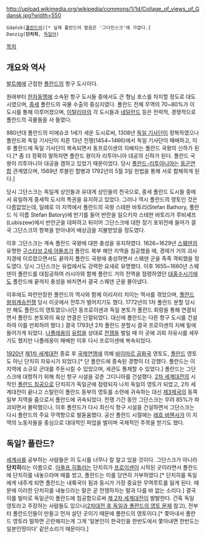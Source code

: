 http://upload.wikimedia.org/wikipedia/commons/1/1d/Collage_of_views_of_Gdansk.jpg?width=550
 Gdańsk([[폴란드어]])[* 실제 폴란드어 발음은 '그다인스크'에 가깝다.]
 Danzig('''단치히''', [[독일어]])
[[목차]]

== 개요와 역사 ==
[[발트해]]에 근접한 [[폴란드]]의 항구 도시이다.

원래부터 [[한자동맹]]에 소속된 항구 도시들 중에서도 큰 형님 포스를 차지할 정도로 대도시였으며, [[중세]] 폴란드의 곡물 수출의 중심지였다. 폴란드 전체 무역의 70~80%가 이 도시를 통해 이루어졌으며, [[이탈리아]]의 각 도시들과 [[네덜란드]] 등은 전략적, 경쟁적으로 폴란드의 곡물들을 사 들였다.

980년대 폴란드의 미에슈코 1세가 세운 도시로써, 1308년 [[독일 기사단]]이 정복하였으나 폴란드와 독일 기사단이 치른 13년 전쟁(1454~1466)에서 독일 기사단이 패배하고, 이후 폴란드에 독일 기사단이 복속되면서 동프로이센의 지배자는 폴란드 국왕의 신하가 된다.[* 좀 더 정확히 말하자면 폴란드 왕이자 리투아니아 대공의 신하가 된다. 폴란드 국왕이 리투아니아 대공을 겸하고 있었기 때문이었다. 당시 [[폴란드-리투아니아]]는 [[동군연합]] 관계였으며, 1569년 루블린 합병과 1792년의 5월 3일 헌법을 통해 서로 합체하게 된다.]

당시 그단스크는 독일계 상인들과 유대계 상인들의 천국으로, 중세 폴란드 도시들 중에서 유일하게 중세적 도시의 특권을 유지하고 있었다. 그러나 역시 폴란드의 영토인 것은 다름없었는데, 일례로 이 지역에서 폴란드의 국왕 스테판 바토리(Stefan Bathory, 폴란드 식 이름 Stefan Batory)에 반기를 들어 반란을 일으키자 스테판 바토리가 루비셰프(Lubiszew)에서 반란군을 대파하고 뒤이어 그단스크에 대한 장기 포위전에 들어가 결국 그단스크의 항복을 받아내어 배상금을 지불받았을 정도였다.

이후 그단스크는 계속 폴란드 국왕에 대한 충성을 유지하였다. 1626~1629년 [[스웨덴]]의 유명한 [[구스타브 2세 아돌프]]가 폴란드 북부 해안 지역을 침공했을 때, 경제가 거의 괴사 지경에 이르렀으면서도 끝까지 폴란드 국왕에 충성하면서 스웨덴 군을 족족 격퇴했을 정도였다. 당시 그단스크는 유럽에서도 강력한 요새로 유명했다. 이후 1655~1660년 스웨덴이 폴란드를 대침공하여 러시아와 함께 폴란드 거의 전역을 점령하였던 [[대홍수]]시기에도 폴란드에 끝까지 충성을 바치면서 결국 스웨덴 군을 몰아냈다.

이후에도 파란만장한 폴란드의 역사와 함께 이리저리 치이는 역사를 겪었으며, [[폴란드 왕위계승전쟁]] 당시 이곳에서 전투가 벌어지기도 했다. 1772년의 1차 폴란드 분할 당시만 해도 폴란드의 영토였으나(단 동프로이센과 독일 본토가 폴란드 회랑을 통해 연결되면서 폴란드 본토와의 육상 연결은 단절되었다. 대신에 폴란드는 다른 항구 도시를 건설하여 이를 만회하려 했다.) 결국 1793년 2차 폴란드 분할시 결국 프로이센의 지배 밑에 들어가게 되었다. [[나폴레옹]]이 [[유럽]]을 상대로 [[전쟁]]을 벌일 때 이 곳에 괴뢰 자유시를 세우기도 했지만 나폴레옹이 패배한 이후 다시 프로이센에 복속되었다.

[[1920년]] [[제1차 세계대전]] 종료 후 [[국제연맹]]에 의해 [[바이마르 공화국]] 영토도, [[폴란드]] 영토도 아닌 단치히 자유시가 되었다.[* 단 폴란드에 종속된 경향이 더 강했다. 폴란드는 이 지역에 소규모 군대를 주둔시킬 수 있었으며, 세관도 통제할 수 있었다.] 폴란드는 그단스크에 대항하기 위해 최신 항구 시설을 갖춘 그디니아를 건설했다. [[2차 세계대전]]의 시작인 [[폴란드 침공]]으로 단치히가 독일군에 점령되자 나치 독일의 영토가 되었고, 2차 세계대전이 끝나고 스탈린이 폴란드 동부의 영토를 소련에 귀속하는 대신 [[제3제국]]의 동쪽 일부 지역을 줌으로서 폴란드에 귀속되었다. 전쟁 기간 동안 그단스크는 무려 85%가 파괴되면서 몰락했으나, 이후 폴란드가 다시 최신식 항구 시설을 건설하면서 그단스크는 다시 폴란드의 주요 무역항으로 발돋움했다. 공산 폴란드 시절에는 [[레흐 바웬사]]가 이 지역의 노동자들을 중심으로 대대적인 파업을 벌이며 국제적인 주목을 받기도 했다.

== 독일? 폴란드? ==
[[세계사]]를 공부하는 사람들은 이 도시를 너무나 잘 알고 있을 것이다. 그단스크가 아니라 '''단치히'''라는 이름으로.
[[아돌프 히틀러]]는 단치히가 [[프로이센]]이 시작된 곳이라면서 폴란드에 단치히를 내놓으라며 떼를 썼고, 폴란드는 이를 당연히 거부하였다.[* 단치히를 독일에게 내주게 되면 폴란드는 내륙국이 됨과 동시가 가장 중요한 무역루트를 잃게 된다. 때문에 이러한 단치히를 내놓으라는 말은 곧 전쟁하자는 말과 다를 바 없는 소리다.] 결국 이를 빌미로 독일군이 폴란드에 침공함으로써 [[제 2차 세계대전]]이 발발한다. 간혹 독일 영토라고 주장하는 사람들도 있으나([[2차대전 후 독일과 폴란드의 영토 문제]] 참고), 전부터 폴란드인들이 만들고 먼저 살던 곳이기 때문에 폴란드의 영토이다.[* 쫓아내서 폴란드 영토라 말하면 곤란해지는게 그게 '일본인이 한국인을 한반도에서 쫓아내면 한반도는 일본인땅이다' 같은소리기 때문이다.]
